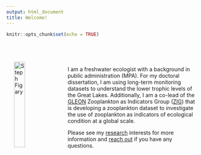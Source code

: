 ```yaml
---
output: html_document
title: Welcome!
---
```


```r
knitr::opts_chunk$set(echo = TRUE)
```

<br>

<img src="IMG_20190717_155036743_HDR.jpg" alt="Steph Figary" width="24%" align="left" hspace="20" vspace="20">


<br>

I am a freshwater ecologist with a background in public administration (MPA). For my doctoral dissertation, I am using long-term monitoring datasets to understand the lower trophic levels of the Great Lakes. Additionally, I am a co-lead of the [GLEON](https://gleon.org/) Zooplankton as Indicators Group ([ZIG](https://sfigary.github.io/website/ZIG.html)) that is developing a zooplankton dataset to investigate the use of zooplankton as indicators of ecological condition at a global scale.

Please see my [research](https://sfigary.github.io/website/Research.html) interests for more information and [reach out](https://sfigary.github.io/website/Contact.html) if you have any questions.

<br>

